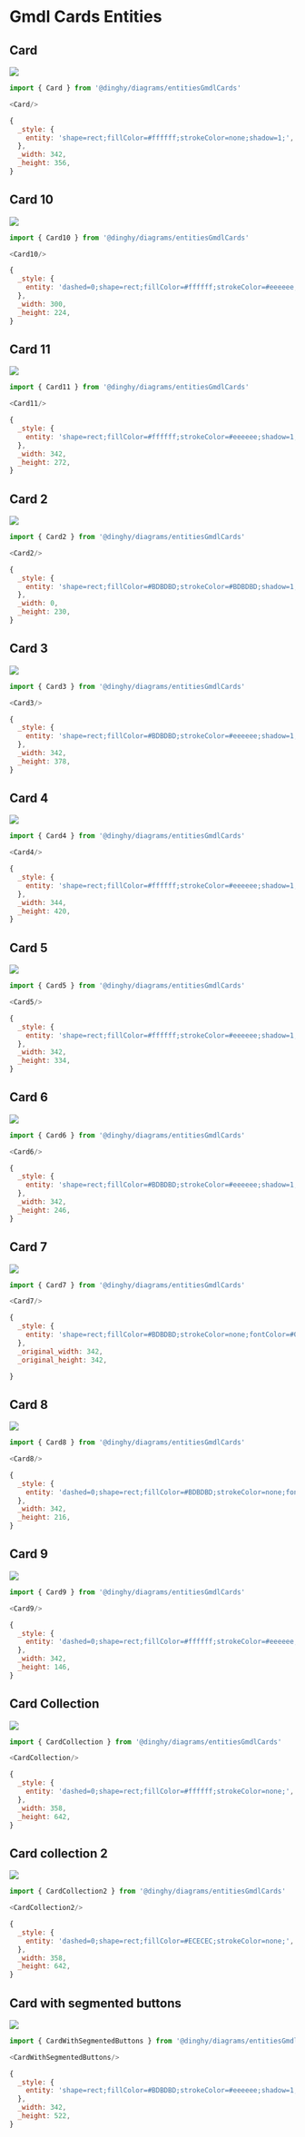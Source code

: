 
# Gmdl Cards Entities


## Card

<Tabs>
  <TabItem value="Preview">

![](./card.png#drawio)

  </TabItem>
  <TabItem value="Usage">
    
```js
import { Card } from '@dinghy/diagrams/entitiesGmdlCards'

<Card/>
```

  </TabItem>
  <TabItem value="Definition">
    
```js
{
  _style: {
    entity: 'shape=rect;fillColor=#ffffff;strokeColor=none;shadow=1;',
  },
  _width: 342,
  _height: 356,
}
```

  </TabItem>
</Tabs>


## Card 10

<Tabs>
  <TabItem value="Preview">

![](./card-10.png#drawio)

  </TabItem>
  <TabItem value="Usage">
    
```js
import { Card10 } from '@dinghy/diagrams/entitiesGmdlCards'

<Card10/>
```

  </TabItem>
  <TabItem value="Definition">
    
```js
{
  _style: {
    entity: 'dashed=0;shape=rect;fillColor=#ffffff;strokeColor=#eeeeee;shadow=1;fontColor=#000000;fontSize=24;fontStyle=0;verticalAlign=top;spacingBottom=0;spacingLeft=16;spacingTop=15;align=left;',
  },
  _width: 300,
  _height: 224,
}
```

  </TabItem>
</Tabs>


## Card 11

<Tabs>
  <TabItem value="Preview">

![](./card-11.png#drawio)

  </TabItem>
  <TabItem value="Usage">
    
```js
import { Card11 } from '@dinghy/diagrams/entitiesGmdlCards'

<Card11/>
```

  </TabItem>
  <TabItem value="Definition">
    
```js
{
  _style: {
    entity: 'shape=rect;fillColor=#ffffff;strokeColor=#eeeeee;shadow=1;whiteSpace=wrap;html=1;',
  },
  _width: 342,
  _height: 272,
}
```

  </TabItem>
</Tabs>


## Card 2

<Tabs>
  <TabItem value="Preview">

![](./card-2.png#drawio)

  </TabItem>
  <TabItem value="Usage">
    
```js
import { Card2 } from '@dinghy/diagrams/entitiesGmdlCards'

<Card2/>
```

  </TabItem>
  <TabItem value="Definition">
    
```js
{
  _style: {
    entity: 'shape=rect;fillColor=#BDBDBD;strokeColor=#BDBDBD;shadow=1;',
  },
  _width: 0,
  _height: 230,
}
```

  </TabItem>
</Tabs>


## Card 3

<Tabs>
  <TabItem value="Preview">

![](./card-3.png#drawio)

  </TabItem>
  <TabItem value="Usage">
    
```js
import { Card3 } from '@dinghy/diagrams/entitiesGmdlCards'

<Card3/>
```

  </TabItem>
  <TabItem value="Definition">
    
```js
{
  _style: {
    entity: 'shape=rect;fillColor=#BDBDBD;strokeColor=#eeeeee;shadow=1;html=1;',
  },
  _width: 342,
  _height: 378,
}
```

  </TabItem>
</Tabs>


## Card 4

<Tabs>
  <TabItem value="Preview">

![](./card-4.png#drawio)

  </TabItem>
  <TabItem value="Usage">
    
```js
import { Card4 } from '@dinghy/diagrams/entitiesGmdlCards'

<Card4/>
```

  </TabItem>
  <TabItem value="Definition">
    
```js
{
  _style: {
    entity: 'shape=rect;fillColor=#ffffff;strokeColor=#eeeeee;shadow=1;',
  },
  _width: 344,
  _height: 420,
}
```

  </TabItem>
</Tabs>


## Card 5

<Tabs>
  <TabItem value="Preview">

![](./card-5.png#drawio)

  </TabItem>
  <TabItem value="Usage">
    
```js
import { Card5 } from '@dinghy/diagrams/entitiesGmdlCards'

<Card5/>
```

  </TabItem>
  <TabItem value="Definition">
    
```js
{
  _style: {
    entity: 'shape=rect;fillColor=#ffffff;strokeColor=#eeeeee;shadow=1;fontColor=#000000;fontSize=23;fontStyle=0;verticalAlign=top;spacingBottom=0;spacingLeft=16;spacingTop=20;align=left;whiteSpace=wrap;html=1;',
  },
  _width: 342,
  _height: 334,
}
```

  </TabItem>
</Tabs>


## Card 6

<Tabs>
  <TabItem value="Preview">

![](./card-6.png#drawio)

  </TabItem>
  <TabItem value="Usage">
    
```js
import { Card6 } from '@dinghy/diagrams/entitiesGmdlCards'

<Card6/>
```

  </TabItem>
  <TabItem value="Definition">
    
```js
{
  _style: {
    entity: 'shape=rect;fillColor=#BDBDBD;strokeColor=#eeeeee;shadow=1;html=1;whiteSpace=wrap;',
  },
  _width: 342,
  _height: 246,
}
```

  </TabItem>
</Tabs>


## Card 7

<Tabs>
  <TabItem value="Preview">

![](./card-7.png#drawio)

  </TabItem>
  <TabItem value="Usage">
    
```js
import { Card7 } from '@dinghy/diagrams/entitiesGmdlCards'

<Card7/>
```

  </TabItem>
  <TabItem value="Definition">
    
```js
{
  _style: {
    entity: 'shape=rect;fillColor=#BDBDBD;strokeColor=none;fontColor=#000000;fontSize=12;fontStyle=0;verticalAlign=middle;spacingBottom=0;spacingLeft=0;shadow=1;whiteSpace=wrap;html=1;',
  },
  _original_width: 342,
  _original_height: 342,

}
```

  </TabItem>
</Tabs>


## Card 8

<Tabs>
  <TabItem value="Preview">

![](./card-8.png#drawio)

  </TabItem>
  <TabItem value="Usage">
    
```js
import { Card8 } from '@dinghy/diagrams/entitiesGmdlCards'

<Card8/>
```

  </TabItem>
  <TabItem value="Definition">
    
```js
{
  _style: {
    entity: 'dashed=0;shape=rect;fillColor=#BDBDBD;strokeColor=none;fontColor=#FFFFFF;fontSize=22;fontStyle=0;verticalAlign=bottom;spacingBottom=48;spacingLeft=0;align=left;spacing=12;gradientColor=#606060;shadow=1;whiteSpace=wrap;html=1;',
  },
  _width: 342,
  _height: 216,
}
```

  </TabItem>
</Tabs>


## Card 9

<Tabs>
  <TabItem value="Preview">

![](./card-9.png#drawio)

  </TabItem>
  <TabItem value="Usage">
    
```js
import { Card9 } from '@dinghy/diagrams/entitiesGmdlCards'

<Card9/>
```

  </TabItem>
  <TabItem value="Definition">
    
```js
{
  _style: {
    entity: 'dashed=0;shape=rect;fillColor=#ffffff;strokeColor=#eeeeee;shadow=1;fontColor=#000000;fontSize=24;fontStyle=0;verticalAlign=top;spacingBottom=0;spacingLeft=16;spacingTop=15;align=left;whiteSpace=wrap;html=1;',
  },
  _width: 342,
  _height: 146,
}
```

  </TabItem>
</Tabs>


## Card Collection

<Tabs>
  <TabItem value="Preview">

![](./card-collection.png#drawio)

  </TabItem>
  <TabItem value="Usage">
    
```js
import { CardCollection } from '@dinghy/diagrams/entitiesGmdlCards'

<CardCollection/>
```

  </TabItem>
  <TabItem value="Definition">
    
```js
{
  _style: {
    entity: 'dashed=0;shape=rect;fillColor=#ffffff;strokeColor=none;',
  },
  _width: 358,
  _height: 642,
}
```

  </TabItem>
</Tabs>


## Card collection 2

<Tabs>
  <TabItem value="Preview">

![](./card-collection-2.png#drawio)

  </TabItem>
  <TabItem value="Usage">
    
```js
import { CardCollection2 } from '@dinghy/diagrams/entitiesGmdlCards'

<CardCollection2/>
```

  </TabItem>
  <TabItem value="Definition">
    
```js
{
  _style: {
    entity: 'dashed=0;shape=rect;fillColor=#ECECEC;strokeColor=none;',
  },
  _width: 358,
  _height: 642,
}
```

  </TabItem>
</Tabs>


## Card with segmented buttons

<Tabs>
  <TabItem value="Preview">

![](./card-with-segmented-buttons.png#drawio)

  </TabItem>
  <TabItem value="Usage">
    
```js
import { CardWithSegmentedButtons } from '@dinghy/diagrams/entitiesGmdlCards'

<CardWithSegmentedButtons/>
```

  </TabItem>
  <TabItem value="Definition">
    
```js
{
  _style: {
    entity: 'shape=rect;fillColor=#BDBDBD;strokeColor=#eeeeee;shadow=1;',
  },
  _width: 342,
  _height: 522,
}
```

  </TabItem>
</Tabs>

